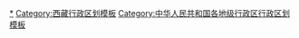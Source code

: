 {{Navbox
|listclass = hlist
|name = 昌都市行政区划
|title = [[昌都市]]行政区划
|above = 省级行政区：[[西藏自治区]]　　政府驻地：[[卡若区]]
|image = [[File:Administrative Division Chamdo.png|150px]]
|state = {{{state<includeonly>|collapsed</includeonly>}}}

|group1style = background: #ececec; text-align: center;
|group1 = [[县级行政区]]
|liststyle = background: #ececec; text-align: center;
|list1 = 11[[县级行政区]]（1[[市辖区]]、10[[县级行政区|县]]）；138[[乡级行政区]]（28[[行政建制镇|镇]]、109[[乡级行政区|乡]]、1[[民族乡]]）

|group2 = [[市辖区]]
|groupstyle = text-align: center;
|list2 = {{Navbox|child

|group1 = [[卡若区]]
|list1 =  {{Navbox|child
|group1 = 3镇
|list1 = 
* [[城关镇 (昌都市)|城关镇]]
* [[俄洛镇]]
* [[卡若镇]]
|group2 = 12乡
|list2 = 
* [[芒达乡]]
* [[约巴乡]]
* [[妥坝乡]]
* [[拉多乡 (昌都市)|拉多乡]]
* [[面达乡]]
* [[嘎玛乡]]
* [[柴维乡]]
* [[日通乡]]
* [[如意乡]]
* [[埃西乡]]
* [[若巴乡]]
* [[沙贡乡 (昌都市)|沙贡乡]]
}}
}}

|group3 = [[县级行政区|县]]
|list3 = {{Navbox|child

|group1 = [[江达县]]
|list1 =  {{Navbox|child
|group1 = 2镇
|list1 = 
* [[江达镇]]
* [[岗托镇]]
|group2 = 11乡
|list2 = 
* [[卡贡乡 (江达县)|卡贡乡]]
* [[岩比乡]]
* [[邓柯乡]]
* [[生达乡]]
* [[娘西乡]]
* [[字呷乡]]
* [[青泥洞乡]]
* [[汪布顶乡 (江达县)|汪布顶乡]]
* [[德登乡]]
* [[同普乡]]
* [[波罗乡]]
}}

|group2 = [[贡觉县]]
|list2 =  {{Navbox|child
|group1 = 1镇
|list1 = 
* [[莫洛镇]]
|group2 = 11乡
|list2 = 
* [[相皮乡]]
* [[哈加乡]]
* [[雄松乡]]
* [[拉妥乡]]
* [[阿旺乡]]
* [[木协乡]]
* [[罗麦乡]]
* [[沙东乡]]
* [[克日乡]]
* [[则巴乡]]
* [[敏都乡]]
}}

|group3 = [[类乌齐县]]
|list3 =  {{Navbox|child
|group1 = 2镇
|list1 = 
* [[类乌齐镇]]
* [[桑多镇]]
|group2 = 8乡
|list2 = 
* [[甲桑卡乡]]
* [[长毛岭乡]]
* [[岗色乡]]
* [[吉多乡]]
* [[宾达乡]]
* [[卡玛多乡]]
* [[尚卡乡]]
* [[伊日乡]]
}}

|group4 = [[丁青县]]
|list4 =  {{Navbox|child
|group1 = 2镇
|list1 = 
* [[丁青镇]]
* [[尺犊镇]]
|group2 = 11乡
|list2 = 
* [[觉恩乡]]
* [[沙贡乡 (丁青县)|沙贡乡]]
* [[当堆乡]]
* [[桑多乡]]
* [[木塔乡 (丁青县)|木塔乡]]
* [[布塔乡]]
* [[巴达乡]]
* [[甘岩乡]]
* [[嘎塔乡]]
* [[色扎乡]]
* [[协雄乡]]
}}

|group5 = [[察雅县]]
|list5 =  {{Navbox|child
|group1 = 3镇
|list1 = 
* [[烟多镇]]
* [[香堆镇]]
* [[吉塘镇]]
|group2 = 10乡
|list2 = 
* [[宗沙乡]]
* [[卡贡乡 (察雅县)|卡贡乡]]
* [[荣周乡]]
* [[巴日乡]]
* [[阿孜乡]]
* [[王卡乡]]
* [[新卡乡]]
* [[肯通乡]]
* [[扩达乡]]
* [[察拉乡]]
}}

|group6 = [[八宿县]]
|list6 =  {{Navbox|child
|group1 = 4镇
|list1 = 
* [[白玛镇]]
* [[帮达镇]]
* [[然乌镇]]
* [[同卡镇]]
|group2 = 10乡
|list2 = 
* [[郭庆乡]]
* [[拉根乡]]
* [[益庆乡]]
* [[集中乡]]
* [[卡瓦白庆乡]]
* [[吉达乡]]
* [[夏里乡]]
* [[拥乡]]
* [[瓦乡]]
* [[林卡乡]]
}}

|group7 = [[左贡县]]
|list7 =  {{Navbox|child
|group1 = 3镇
|list1 = 
* [[旺达镇]]
* [[田妥镇]]
* [[扎玉镇]]
|group2 = 7乡
|list2 = 
* [[东坝乡 (左贡县)|东坝乡]]
* [[仁果乡 (左贡县)|仁果乡]]
* [[绕金乡]]
* [[碧土乡]]
* [[美玉乡]]
* [[中林卡乡]]
* [[下林卡乡]]
}}

|group8 = [[芒康县]]
|list8 =  {{Navbox|child
|group1 = 2镇
|list1 = 
* [[嘎托镇]]
* [[如美镇]]
|group2 = 13乡
|list2 = 
* [[索多西乡]]
* [[莽岭乡]]
* [[宗西乡]]
* [[昂多乡]]
* [[措瓦乡]]
* [[洛尼乡]]
* [[戈波乡]]
* [[帮达乡]]
* [[徐中乡]]
* [[曲登乡 (芒康县)|曲登乡]]
* [[木许乡]]
* [[朱巴龙乡]]
* [[曲孜卡乡]]
|group3 = 1民族乡
|list3 = 
* [[纳西民族乡]]
}}

|group9 = [[洛隆县]]
|list9 =  {{Navbox|child
|group1 = 4镇
|list1 = 
* [[孜托镇]]
* [[硕督镇]]
* [[康沙镇]]
* [[马利镇]]
|group2 = 7乡
|list2 = 
* [[达龙乡]]
* [[新荣乡 (洛隆县)|新荣乡]]
* [[白达乡]]
* [[玉西乡]]
* [[腊久乡]]
* [[俄西乡]]
* [[中亦乡]]
}}

|group10 = [[边坝县]]
|list10 =  {{Navbox|child
|group1 = 2镇
|list1 = 
* [[边坝镇]]
* [[草卡镇]]
|group2 = 9乡
|list2 = 
* [[沙丁乡]]
* [[金岭乡]]
* [[加贡乡]]
* [[马武乡]]
* [[热玉乡]]
* [[尼木乡 (边坝县)|尼木乡]]
* [[马秀乡]]
* [[拉孜乡]]
* [[都瓦乡]]
}}
}}
}}
<noinclude>
[[Category:昌都行政区划|*]]
[[Category:西藏行政区划模板]]
[[Category:中华人民共和国各地级行政区行政区划模板]]
</noinclude>